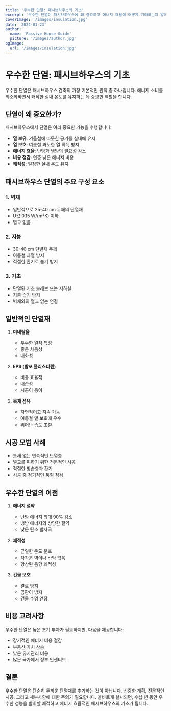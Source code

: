```yaml
---
title: '우수한 단열: 패시브하우스의 기초'
excerpt: '우수한 단열이 패시브하우스에 왜 중요하고 에너지 효율에 어떻게 기여하는지 알아보세요.'
coverImage: '/images/insulation.jpg'
date: '2024-01-23'
author:
  name: 'Passive House Guide'
  picture: '/images/author.jpg'
ogImage:
  url: '/images/insulation.jpg'
---
```


# 우수한 단열: 패시브하우스의 기초

우수한 단열은 패시브하우스 건축의 가장 기본적인 원칙 중 하나입니다. 에너지 소비를 최소화하면서 쾌적한 실내 온도를 유지하는 데 중요한 역할을 합니다.

## 단열이 왜 중요한가?

패시브하우스에서 단열은 여러 중요한 기능을 수행합니다:

- **열 보유**: 겨울철에 따뜻한 공기를 실내에 유지
- **열 보호**: 여름철 과도한 열 획득 방지
- **에너지 효율**: 난방과 냉방의 필요성 감소
- **비용 절감**: 연중 낮은 에너지 비용
- **쾌적성**: 일정한 실내 온도 유지

## 패시브하우스 단열의 주요 구성 요소

### 1. 벽체
- 일반적으로 25-40 cm 두께의 단열재
- U값 0.15 W/(m²K) 이하
- 열교 없음

### 2. 지붕
- 30-40 cm 단열재 두께
- 여름철 과열 방지
- 적절한 환기로 습기 방지

### 3. 기초
- 단열된 기초 슬래브 또는 지하실
- 지중 습기 방지
- 벽체와의 열교 없는 연결

## 일반적인 단열재

1. **미네랄울**
   - 우수한 열적 특성
   - 좋은 차음성
   - 내화성

2. **EPS (발포 폴리스티렌)**
   - 비용 효율적
   - 내습성
   - 시공이 용이

3. **목재 섬유**
   - 자연적이고 지속 가능
   - 여름철 열 보호에 우수
   - 뛰어난 습도 조절

## 시공 모범 사례

- 틈새 없는 연속적인 단열층
- 열교를 피하기 위한 전문적인 시공
- 적절한 방습층과 환기
- 시공 중 정기적인 품질 점검

## 우수한 단열의 이점

1. **에너지 절약**
   - 난방 에너지 최대 90% 감소
   - 냉방 에너지의 상당한 절약
   - 낮은 탄소 발자국

2. **쾌적성**
   - 균일한 온도 분포
   - 차가운 벽이나 바닥 없음
   - 향상된 음향 쾌적성

3. **건물 보호**
   - 결로 방지
   - 곰팡이 방지
   - 건물 수명 연장

## 비용 고려사항

우수한 단열은 높은 초기 투자가 필요하지만, 다음을 제공합니다:
- 장기적인 에너지 비용 절감
- 부동산 가치 상승
- 낮은 유지관리 비용
- 많은 국가에서 정부 인센티브

## 결론

우수한 단열은 단순히 두꺼운 단열재를 추가하는 것이 아닙니다. 신중한 계획, 전문적인 시공, 그리고 세부사항에 대한 주의가 필요합니다. 올바르게 실시되면, 수십 년 동안 우수한 성능을 발휘할 쾌적하고 에너지 효율적인 패시브하우스의 기초가 됩니다.
